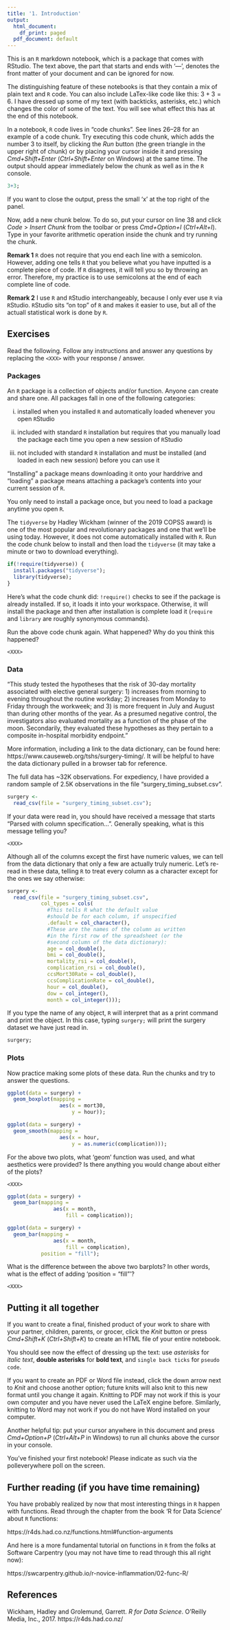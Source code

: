 ```yaml
---
title: '1. Introduction'
output:
  html_document:
    df_print: paged
  pdf_document: default
---
```


This is an `R` markdown notebook, which is a package that comes with RStudio. 
The text above, the part that starts and ends with '---', denotes the front 
matter of your document and can be ignored for now. 

The distinguishing feature of these notebooks is that they contain a mix of 
plain text and `R` code. You can also include LaTex-like code like this: $3+3=6$.
I have dressed up some of my text (with backticks, asterisks, etc.) which changes
the color of some of the text. You will see what effect this has at the end of
this notebook. 

In a notebook, `R` code lives in "code chunks". See lines 26--28 for an example 
of a code chunk. Try executing this code chunk, which adds the number 3 to 
itself, by clicking the *Run* button (the green triangle in the upper right 
of chunk) or by placing your cursor inside it and pressing *Cmd+Shift+Enter*
(*Ctrl+Shift+Enter* on Windows) at the same time. The output should appear
immediately below the chunk as well as in the `R` console. 

```r
3+3;
```

If you want to close the output, press the small 'x' at the top right of the 
panel. 

Now, add a new chunk below. To do so, put your cursor on line 38 and click 
*Code* > *Insert Chunk* from the toolbar or  press *Cmd+Option+I* 
(*Ctrl+Alt+I*). Type in your favorite arithmetic operation inside the chunk 
and try running the chunk. 



**Remark 1** `R` does not require that you end each line with a semicolon. 
However, adding one tells `R` that you believe what you have inputted is a
complete piece of code. If `R` disagrees, it will tell you so by throwing an 
error. Therefore, my practice is to use semicolons at the end of each complete 
line of code. 

**Remark 2** I use `R` and `R`Studio interchangeably, because I only ever use 
`R` via `R`Studio. `R`Studio sits "on top" of `R` and makes it easier to use, but
all of the actuall statistical work is done by `R`. 


## Exercises

Read the following. Follow any instructions and answer any questions by 
replacing the `<XXX>` with your response / answer. 

### Packages 

An `R` package is a collection of objects and/or function. Anyone can create 
and share one. All packages fall in one of the following categories:

  (i) installed when you installed `R` and automatically loaded whenever you 
  open `R`Studio
  
  (ii) included with standard `R` installation but requires that you manually
  load the package each time you open a new session of `R`Studio
  
  (iii) not included with standard `R` installation and must be installed (and
  loaded in each new session) before you can use it
  
"Installing" a package means downloading it onto your harddrive and "loading" 
a package means attaching a package's contents into your current session of `R`. 

You only need to install a package once, but you need to load a package anytime 
you open `R`. 
  
The `tidyverse` by Hadley Wickham (winner of the 2019 COPSS award) is one of 
the most popular and revolutionary packages and one that we'll be using today. 
However, it does not come automatically installed with `R`. Run the code chunk 
below to install and then load the `tidyverse` (it may take a minute or two
to download everything). 

```r
if(!require(tidyverse)) {
  install.packages("tidyverse");
  library(tidyverse);
}
```

Here's what the code chunk did: `!require()` checks to see if the package is 
already installed. If so, it loads it into your workspace. Otherwise, it will 
install the package and then after installation is complete load it (`require` 
and `library` are roughly synonymous commands). 

Run the above code chunk again. What happened? Why do you think this happened?

`<XXX>`

### Data

"This study tested the hypotheses that the risk of 30-day mortality associated 
with elective general surgery: 1) increases from morning to evening throughout 
the routine workday; 2) increases from Monday to Friday through the workweek; 
and 3) is more frequent in July and August than during other months of the year.
As a presumed negative control, the investigators also evaluated mortality as a 
function of the phase of the moon. Secondarily, they evaluated these hypotheses 
as they pertain to a composite in-hospital morbidity endpoint."

More information, including a link to the data dictionary, can be found here: https://www.causeweb.org/tshs/surgery-timing/. It will be helpful to have the data dictionary pulled in a browser tab for reference.  

The full data has ~32K observations. For expediency, I have provided a random
sample of 2.5K observations in the file "surgery_timing_subset.csv". 


```r
surgery <- 
  read_csv(file = "surgery_timing_subset.csv");
```

If your data were read in, you should have received a message that starts 
"Parsed with column specification...". Generally speaking, what is this message 
telling you? 

`<XXX>`

Although all of the columns except the first have numeric values, we can tell 
from the data dictionary that only a few are actually truly numeric. Let's 
re-read in these data, telling `R` to treat every column as a character except
for the ones we say otherwise:

```r
surgery <- 
  read_csv(file = "surgery_timing_subset.csv", 
           col_types = cols(
             #This tells R what the default value 
             #should be for each column, if unspecified
             .default = col_character(),
             #These are the names of the column as written 
             #in the first row of the spreadsheet (or the 
             #second column of the data dictionary):
             age = col_double(), 
             bmi = col_double(), 
             mortality_rsi = col_double(), 
             complication_rsi = col_double(), 
             ccsMort30Rate = col_double(), 
             ccsComplicationRate = col_double(), 
             hour = col_double(), 
             dow = col_integer(),
             month = col_integer()));
```


If you type the name of any object, `R` will interpret that as a print command
and print the object. In this case, typing `surgery;` will print the surgery 
dataset we have just read in. 

```r
surgery;
```


### Plots


Now practice making some plots of these data. Run the chunks and try to answer
the questions. 


```r
ggplot(data = surgery) + 
  geom_boxplot(mapping = 
                 aes(x = mort30, 
                     y = hour));
```


```r
ggplot(data = surgery) + 
  geom_smooth(mapping = 
                 aes(x = hour, 
                     y = as.numeric(complication)));
```


For the above two plots, what 'geom' function was used, and what aesthetics were provided?
Is there anything you would change about either of the plots?

`<XXX>`

```r
ggplot(data = surgery) + 
  geom_bar(mapping = 
               aes(x = month, 
                   fill = complication));
```

```r
ggplot(data = surgery) + 
  geom_bar(mapping = 
               aes(x = month, 
                   fill = complication),
           position = "fill");
```

What is the difference between the above two barplots? In other words, what is the
effect of adding 'position = "fill"'?

`<XXX>`


## Putting it all together

If you want to create a final, finished product of your work to share with your 
partner, children, parents, or grocer, click the *Knit* button or press
*Cmd+Shift+K* (*Ctrl+Shift+K*) to create an HTML file of your entire notebook. 

You should see now the effect of dressing up the text: use *asterisks* for
*italic text*, **double asterisks** for **bold text**, and `single back ticks` 
for `pseudo code`.

If you want to create an PDF or Word file instead, click the down arrow next to 
*Knit* and choose another option; future knits will also knit to this new format
until you change it again. Knitting to PDF may not work if this is your own 
computer and you have never used the LaTeX engine before. Similarly, knitting to 
Word may not work if you do not have Word installed on your computer. 

Another helpful tip: put your cursor anywhere in this document and press 
*Cmd+Option+P* (*Ctrl+Alt+P* in Windows) to run all chunks above the cursor in 
your console. 

You've finished your first notebook! Please indicate as such via the 
polleverywhere poll on the screen. 

## Further reading (if you have time remaining)

You have probably realized by now that most interesting things in `R` happen 
with functions. Read through the chapter from the book 
'R for Data Science' about `R` functions:

https://r4ds.had.co.nz/functions.html#function-arguments

And here is a more fundamental tutorial on functions in `R` from the folks at 
Software Carpentry (you may not have time to read through this all right now):

https://swcarpentry.github.io/r-novice-inflammation/02-func-R/


## References

Wickham, Hadley and Grolemund, Garrett. *R for Data Science*. O'Reilly Media, 
Inc., 2017. https://r4ds.had.co.nz/


